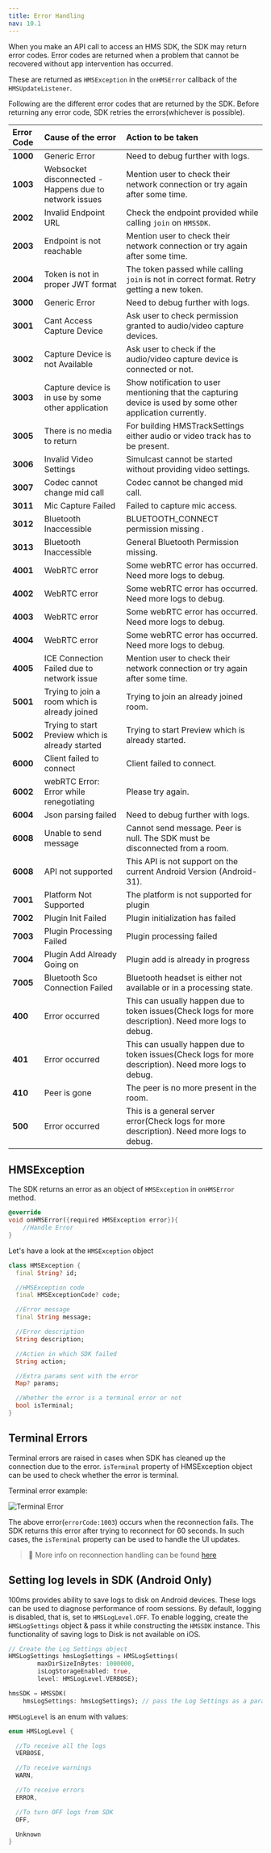 ```yaml
---
title: Error Handling
nav: 10.1
---
```


When you make an API call to access an HMS SDK, the SDK may return error codes. Error codes are returned when a problem that cannot be recovered without app intervention has occurred.

These are returned as `HMSException` in the `onHMSError` callback of the `HMSUpdateListener`.

Following are the different error codes that are returned by the SDK. Before returning any error code, SDK retries the errors\(whichever is possible\).

| **Error Code** | **Cause of the error**                                 | **Action to be taken**                                                                                      |
| :------------- | :----------------------------------------------------- | :---------------------------------------------------------------------------------------------------------- |
| **1000**       | Generic Error                                          | Need to debug further with logs.                                                                            |
| **1003**       | Websocket disconnected - Happens due to network issues | Mention user to check their network connection or try again after some time.                                |
| **2002**       | Invalid Endpoint URL                                   | Check the endpoint provided while calling `join` on `HMSSDK`.                                               |
| **2003**       | Endpoint is not reachable                              | Mention user to check their network connection or try again after some time.                                |
| **2004**       | Token is not in proper JWT format                      | The token passed while calling `join` is not in correct format. Retry getting a new token.                  |
| **3000**       | Generic Error                                          | Need to debug further with logs.                                                                            |
| **3001**       | Cant Access Capture Device                             | Ask user to check permission granted to audio/video capture devices.                                        |
| **3002**       | Capture Device is not Available                        | Ask user to check if the audio/video capture device is connected or not.                                    |
| **3003**       | Capture device is in use by some other application     | Show notification to user mentioning that the capturing device is used by some other application currently. |
| **3005**       | There is no media to return                            | For building HMSTrackSettings either audio or video track has to be present.                                |
| **3006**       | Invalid Video Settings                                 | Simulcast cannot be started without providing video settings.                                               |
| **3007**       | Codec cannot change mid call                           | Codec cannot be changed mid call.                                                                           |
| **3011**       | Mic Capture Failed                                     | Failed to capture mic access.                                                                               |
| **3012**       | Bluetooth Inaccessible                                 | BLUETOOTH_CONNECT permission missing .                                                                      |
| **3013**       | Bluetooth Inaccessible                                 | General Bluetooth Permission missing.                                                                       |
| **4001**       | WebRTC error                                           | Some webRTC error has occurred. Need more logs to debug.                                                    |
| **4002**       | WebRTC error                                           | Some webRTC error has occurred. Need more logs to debug.                                                    |
| **4003**       | WebRTC error                                           | Some webRTC error has occurred. Need more logs to debug.                                                    |
| **4004**       | WebRTC error                                           | Some webRTC error has occurred. Need more logs to debug.                                                    |
| **4005**       | ICE Connection Failed due to network issue             | Mention user to check their network connection or try again after some time.                                |
| **5001**       | Trying to join a room which is already joined          | Trying to join an already joined room.                                                                      |
| **5002**       | Trying to start Preview which is already started       | Trying to start Preview which is already started.                                                           |
| **6000**       | Client failed to connect                               | Client failed to connect.                                                                                   |
| **6002**       | webRTC Error: Error while renegotiating                | Please try again.                                                                                           |
| **6004**       | Json parsing failed                                    | Need to debug further with logs.                                                                            |
| **6008**       | Unable to send message                                 | Cannot send message. Peer is null. The SDK must be disconnected from a room.                                |
| **6008**       | API not supported                                      | This API is not support on the current Android Version (Android-31).                                        |
| **7001**       | Platform Not Supported                                 | The platform is not supported for plugin                                                                    |
| **7002**       | Plugin Init Failed                                     | Plugin initialization has failed                                                                            |
| **7003**       | Plugin Processing Failed                               | Plugin processing failed                                                                                    |
| **7004**       | Plugin Add Already Going on                            | Plugin add is already in progress                                                                           |
| **7005**       | Bluetooth Sco Connection Failed                        | Bluetooth headset is either not available or in a processing state.                                         |
| **400**        | Error occurred                                         | This can usually happen due to token issues(Check logs for more description). Need more logs to debug.      |
| **401**        | Error occurred                                         | This can usually happen due to token issues(Check logs for more description). Need more logs to debug.      |
| **410**        | Peer is gone                                           | The peer is no more present in the room.                                                                    |
| **500**        | Error occurred                                         | This is a general server error(Check logs for more description). Need more logs to debug.                   |

## HMSException

The SDK returns an error as an object of `HMSException` in `onHMSError` method.

```dart
@override
void onHMSError({required HMSException error}){
    //Handle Error
}
```

Let's have a look at the `HMSException` object

```dart
class HMSException {
  final String? id;

  //HMSException code
  final HMSExceptionCode? code;

  //Error message
  final String message;

  //Error description
  String description;

  //Action in which SDK failed
  String action;

  //Extra params sent with the error
  Map? params;

  //Whether the error is a terminal error or not
  bool isTerminal;
}
```

## Terminal Errors

Terminal errors are raised in cases when SDK has cleaned up the connection due to the error.
`isTerminal` property of HMSException object can be used to check whether the error is terminal.

Terminal error example:

![Terminal Error](/docs/v2/flutter-errorCode-1003.png)

The above error(`errorCode:1003`) occurs when the reconnection fails. The SDK returns this error after trying to reconnect for 60 seconds.
In such cases, the `isTerminal` property can be used to handle the UI updates.

> 🔑 More info on reconnection handling can be found [here](/flutter/v2/how--to-guides/handle-interruptions/reconnection-handling)

## Setting log levels in SDK (Android Only)

100ms provides ability to save logs to disk on Android devices. These logs can be used to diagnose performance of room sessions. By default, logging is disabled, that is, set to `HMSLogLevel.OFF`. To enable logging, create the `HMSLogSettings` object & pass it while constructing the `HMSSDK` instance. This functionality of saving logs to Disk is not available on iOS.

```dart
// Create the Log Settings object
HMSLogSettings hmsLogSettings = HMSLogSettings(
        maxDirSizeInBytes: 1000000,
        isLogStorageEnabled: true,
        level: HMSLogLevel.VERBOSE);

hmsSDK = HMSSDK(
    hmsLogSettings: hmsLogSettings); // pass the Log Settings as a parameter while constructing the HMSSDK instance
```

`HMSLogLevel` is an enum with values:

```dart
enum HMSLogLevel {

  //To receive all the logs
  VERBOSE,

  //To receive warnings
  WARN,

  //To receive errors
  ERROR,

  //To turn OFF logs from SDK
  OFF,

  Unknown
}
```
